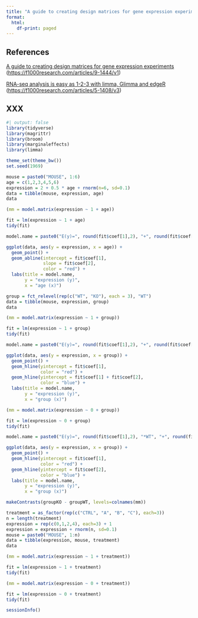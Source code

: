 ```yaml
---
title: "A guide to creating design matrices for gene expression experiments"
format:
  html:
    df-print: paged
---
```


## **References**

[A guide to creating design matrices for gene expression experiments](https://bioconductor.org/packages/release/workflows/vignettes/RNAseq123/inst/doc/designmatrices.html) (<https://f1000research.com/articles/9-1444/v1>)

[RNA-seq analysis is easy as 1-2-3 with limma, Glimma and edgeR](https://bioconductor.org/packages/release/workflows/vignettes/RNAseq123/inst/doc/limmaWorkflow.html) (<https://f1000research.com/articles/5-1408/v3>)

## XXX

```r
#| output: false
library(tidyverse)
library(magrittr)
library(broom)
library(marginaleffects)
library(limma)

theme_set(theme_bw())
set.seed(1969)
```

```r
mouse = paste0("MOUSE", 1:6)
age = c(1,2,3,4,5,6)
expression = 2 + 0.5 * age + rnorm(n=6, sd=0.1)
data = tibble(mouse, expression, age)
data
```

```r
(mm = model.matrix(expression ~ 1 + age))
```

```r
fit = lm(expression ~ 1 + age)
tidy(fit)
```

```r
model.name = paste0("E(y)=", round(fit$coef[1],2), "+", round(fit$coef[2],2), "*x")

ggplot(data, aes(y = expression, x = age)) +
  geom_point() +
  geom_abline(intercept = fit$coef[1],
              slope = fit$coef[2],
              color = "red") +
  labs(title = model.name,
       y = "expression (y)",
       x = "age (x)")
```

```r
group = fct_relevel(rep(c("WT", "KO"), each = 3), "WT")
data = tibble(mouse, expression, group)
data
```

```r
(mm = model.matrix(expression ~ 1 + group))
```

```r
fit = lm(expression ~ 1 + group)
tidy(fit)
```

```r
model.name = paste0("E(y)=", round(fit$coef[1],2), "+", round(fit$coef[2],2), "*KO")

ggplot(data, aes(y = expression, x = group)) +
  geom_point() +
  geom_hline(yintercept = fit$coef[1],
             color = "red") +
  geom_hline(yintercept = fit$coef[1] + fit$coef[2],
             color = "blue") +
  labs(title = model.name,
       y = "expression (y)",
       x = "group (x)")
```

```r
(mm = model.matrix(expression ~ 0 + group))
```

```r
fit = lm(expression ~ 0 + group)
tidy(fit)
```

```r
model.name = paste0("E(y)=", round(fit$coef[1],2), "*WT", "+", round(fit$coef[2],2), "*KO")

ggplot(data, aes(y = expression, x = group)) +
  geom_point() +
  geom_hline(yintercept = fit$coef[1],
             color = "red") +
  geom_hline(yintercept = fit$coef[2],
             color = "blue") +
  labs(title = model.name,
       y = "expression (y)",
       x = "group (x)")
```

```r
makeContrasts(groupKO - groupWT, levels=colnames(mm))
```

```r
treatment = as_factor(rep(c("CTRL", "A", "B", "C"), each=3))
n = length(treatment)
expression = rep(c(0,1,2,4), each=3) + 1
expression = expression + rnorm(n, sd=0.1)
mouse = paste0("MOUSE", 1:n)
data = tibble(expression, mouse, treatment)
data
```

```r
(mm = model.matrix(expression ~ 1 + treatment))
```

```r
fit = lm(expression ~ 1 + treatment)
tidy(fit)
```

```r
(mm = model.matrix(expression ~ 0 + treatment))
```

```r
fit = lm(expression ~ 0 + treatment)
tidy(fit)
```

```r
sessionInfo()
```
